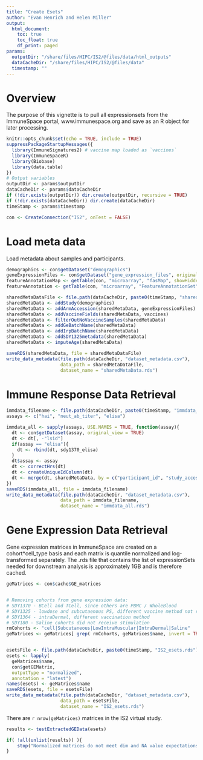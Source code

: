 ```yaml
---
title: "Create Esets"
author: "Evan Henrich and Helen Miller"
output: 
  html_document: 
    toc: true
    toc_float: true
    df_print: paged
params: 
  outputDir: "/share/files/HIPC/IS2/@files/data/html_outputs"
  dataCacheDir: "/share/files/HIPC/IS2/@files/data"
  timestamp: ""
---
```


# Overview
The purpose of this vignette is to pull all expressionsets from the ImmuneSpace portal, www.immunespace.org and save as an R object for later processing. 

```r
knitr::opts_chunk$set(echo = TRUE, include = TRUE)
suppressPackageStartupMessages({
  library(ImmuneSignatures2) # vaccine map loaded as `vaccines`
  library(ImmuneSpaceR) 
  library(Biobase)
  library(data.table)
})
# Output variables
outputDir <- params$outputDir
dataCacheDir <- params$dataCacheDir
if (!dir.exists(outputDir)) dir.create(outputDir, recursive = TRUE)
if (!dir.exists(dataCacheDir)) dir.create(dataCacheDir)
timeStamp <- params$timestamp
```

```r

con <- CreateConnection("IS2", onTest = FALSE)
```

# Load meta data
Load metadata about samples and participants. 

```r
demographics <- con$getDataset("demographics")
geneExpressionFiles <- con$getDataset("gene_expression_files", original_view = TRUE)
featureAnnotationMap <- getTable(con, "microarray", "fasMap", showHidden = TRUE)
featureAnnotation <- getTable(con, "microarray", "FeatureAnnotationSet", showHidden = TRUE)
```

```r
sharedMetaDataFile <- file.path(dataCacheDir, paste0(timeStamp, "sharedMetaData.rds"))
sharedMetaData <- addStudy(demographics)
sharedMetaData <- addArmAccession(sharedMetaData, geneExpressionFiles)
sharedMetaData <- addVaccineFields(sharedMetaData, vaccines)
sharedMetaData <- filterOutNoVaccineSamples(sharedMetaData)
sharedMetaData <- addGeBatchName(sharedMetaData)
sharedMetaData <- addIrpBatchName(sharedMetaData)
sharedMetaData <- addSDY1325metadata(sharedMetaData)
sharedMetaData <- imputeAge(sharedMetaData)

saveRDS(sharedMetaData, file = sharedMetaDataFile)
write_data_metadata(file.path(dataCacheDir, "dataset_metadata.csv"), 
                    data_path = sharedMetaDataFile, 
                    dataset_name = "sharedMetaData.rds")
```

# Immune Response Data Retrieval

```r
immdata_filename <- file.path(dataCacheDir, paste0(timeStamp, "immdata_all.rds"))
assays <- c("hai", "neut_ab_titer", "elisa")

immdata_all <- sapply(assays, USE.NAMES = TRUE, function(assay){
  dt <- con$getDataset(assay, original_view = TRUE)
  dt <- dt[, -"lsid"]
  if(assay == "elisa"){
    dt <- rbind(dt, sdy1370_elisa)
  }
  dt$assay <- assay
  dt <- correctHrs(dt)
  dt <- createUniqueIdColumn(dt)
  dt <- merge(dt, sharedMetaData, by = c("participant_id", "study_accession", "arm_accession"))
})
saveRDS(immdata_all, file = immdata_filename)
write_data_metadata(file.path(dataCacheDir, "dataset_metadata.csv"),
                    data_path = immdata_filename,
                    dataset_name = "immdata_all.rds")
```

# Gene Expression Data Retrieval
Gene expression matrices in ImmuneSpace are created on a cohort*cell_type basis
and each matrix is quantile normalized and log-transformed separately. The .rds file that contains the list of expressionSets needed for downstream analysis is approximately 1GB and is therefore cached.

```r
geMatrices <- con$cache$GE_matrices


# Removing cohorts from gene expression data:
# SDY1370 - BCell and TCell, since others are PBMC / WholeBlood
# SDY1325 - lowdose and subcutaenous PS, different vaccine method not related
# SDY1364 - intraDermal, different vaccination method
# SDY180 - Saline cohorts did not receive stimulation
rmCohorts <- "cell|Subcutaneous|LowIntraMuscular|IntraDermal|Saline"
geMatrices <- geMatrices[ grep( rmCohorts, geMatrices$name, invert = TRUE), ] 


esetsFile <- file.path(dataCacheDir, paste0(timeStamp, "IS2_esets.rds"))
esets <- lapply(
  geMatrices$name,
  con$getGEMatrix,
  outputType = "normalized",
  annotation = "latest")
names(esets) <- geMatrices$name
saveRDS(esets, file = esetsFile)
write_data_metadata(file.path(dataCacheDir, "dataset_metadata.csv"),
                    data_path = esetsFile,
                    dataset_name = "IS2_esets.rds")
```

There are `r nrow(geMatrices)` matrices in the IS2 virtual study. 

```r
results <- testExtractedGEData(esets)

if( !all(unlist(results)) ){
    stop("Normalized matrices do not meet dim and NA value expectations")
}
```

